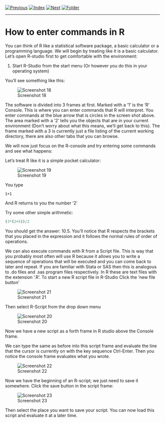[![Previous](../../img/previous.png)](lesson1_1.html)
[![Index](../../img/home.png)](../../index.html)
[![Next](../../img/next.png)](lesson1_3.html)
[![Folder](../../img/folder.png)](./)

---

# How to enter commands in R

You can think of R like a statistical software package, a basic
calculator or a programming language. We will begin by treating like
it is a basic calculator. Let's open R-studio first to get comfortable
with the environment:

1. Start R-Studio from the start menu (Or however you do this in your
   operating system)

You'll see something like this:

![Screenshot 18](image18.png)

The software is divided into 3 frames at first. Marked with a '1' is the
'R' Console. This is where you can enter commands that R will
interpret. You enter commands at the blue arrow that is circles in the
screen shot above. The area marked with a '2' tells you the objects
that are in your current environment (Don't worry about what this
means, we'll get back to this). The frame marked with a 3 is currently
just a file listing of the current working directory, there are also
other tabs that you can browse.

We will now just focus on the R-console and try entering some commands
and see what happens:

Let's treat R like it is a simple pocket calculator:

![Screenshot 19](image19.png)

You type
```
1+1
```

And R returns to you the number '2'

Try some other simple arithmetic:

```.R
(3*(2+5))/2
```

You should get the answer: 10.5. You'll notice that R respects the
brackets that you placed in the expression and it follows the normal
rules of order of operations.

We can also execute commands with R from a Script file. This is way
that you probably most often will use R because it allows you to write
a sequence of operations that will be executed and you can come back
to later and repeat. If you are familiar with Stata or SAS then this
is analogous to .do files and .sas program files respectively. In R
these are text files with the extension '.R'. To
start a new R script file in R-Studio Click the 'new file button'

![Screenshot 21](image21.png)

Then select R-Script from the drop down menu

![Screenshot 20](image20.png)

Now we have a new script as a forth frame in R studio above the
Console frame.

We can type the same as before into this script frame and evaluate the
line that the cursor is currently on with the key sequence
Ctrl-Enter. Then you notice the console frame evaluates what you
wrote.

![Screenshot 22](image22.png)

Now we have the beginning of an R-script; we just need to save it
somewhere. Click the save button in the script frame:

![Screenshot 23](image23.png)

Then select the place you want to save your script. You can now load
this script and evaluate it at a later time.
